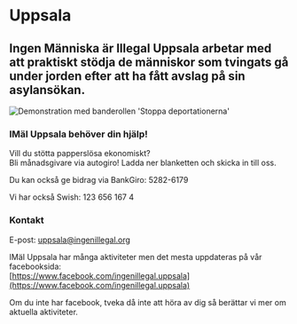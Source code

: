 
# Uppsala

## Ingen Människa är Illegal Uppsala arbetar med att praktiskt stödja de människor som tvingats gå under jorden efter att ha fått avslag på sin asylansökan.

<Image
  src={uppsala}
  alt="Demonstration med banderollen 'Stoppa deportationerna'"
  priority
/>

### IMäI Uppsala behöver din hjälp!

Vill du stötta papperslösa ekonomiskt?\
Bli månadsgivare via autogiro! Ladda ner blanketten och skicka in till oss.

<p>
  <Download
    url="/autogiromedgivande_imai_uppsala-new.pdf"
    label="Autogiromedgivande IMÄI Uppsala"
    button="Ladda ner"
  />
</p>

Du kan också ge bidrag via BankGiro: 5282-6179

Vi har också Swish: 123 656 167 4

### Kontakt

E-post: [uppsala@ingenillegal.org](mailto:uppsala@ingenillegal.org)

IMäI Uppsala har många aktiviteter men det mesta uppdateras på vår facebooksida:\
[https://www.facebook.com/ingenillegal.uppsala](https://www.facebook.com/ingenillegal.uppsala)

Om du inte har facebook, tveka då inte att höra av dig så berättar vi mer om aktuella aktiviteter.

<Page href="https://www.facebook.com/1693535317559340" tabs="timeline"/>
